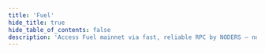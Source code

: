 ```yaml
---
title: 'Fuel'
hide_title: true
hide_table_of_contents: false
description: 'Access Fuel mainnet via fast, reliable RPC by NODERS — no limits, Omnichain-ready, and built for scalable Web3'
---
```



<ChainLayout>
  <ChainHero
    name="Fuel"
    iconUrl="img/fuel-icon.svg"
    bgColor="#01F68E"
    scope="mainnet"
    chainId="seq-mainnet-1"
    nodeVersion="seq-mainnet-1.2-improved-sidecar"
    token=""
    stakeUrl=""
    restakeUrl=""
    websiteUrl="https://fuel.network/"
    githubUrl="https://github.com/FuelLabs"
    xUrl="https://x.com/fuel_network"
    discordUrl="https://discord.com/invite/xfpK4Pe"
  />

  <ProductLinks
    appUrl=""
    appImageUrl="img/products/"
    explorerUrl=""
    explorerImageUrl="img/products/"
    faucetUrl=""
  />

  <ToolsGrid
    chainName="fuel"
    scope="mainnet"
    showInstall={true}
    showUpgrade={true}
    showGenesis={true}
    showCli={true}
    showEndpoints={true}
    showStateSync={true}
    showSnapshot={true}
    showLivePeers={true}
    showSeed={true}
    showAddressBook={true}
    showExplorersList={false}
    showPublicEndpoints={false}
    showUsefulTools={false}
    showUpgradeWatcher={false}
  />

</ChainLayout>
